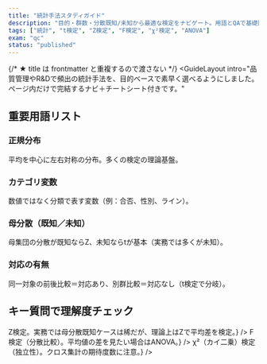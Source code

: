 ```yaml
---
title: "統計手法スタディガイド"
description: "目的・群数・分散既知/未知から最適な検定をナビゲート。用語とQAで基礎固め。"
tags: ["統計", "t検定", "Z検定", "F検定", "χ²検定", "ANOVA"]
exam: "qc"
status: "published"
---
```



{/* ★ title は frontmatter と重複するので渡さない */}
<GuideLayout
  intro="品質管理やR&Dで頻出の統計手法を、目的ベースで素早く選べるようにしました。ページ内だけで完結するナビ＋チートシート付きです。"
>

<section style={{ marginBottom: 24 }}>
  <TestNavigator />
</section>

<section style={{ marginBottom: 24 }}>
  <h2 style={{ textAlign:'center', fontSize: 22, fontWeight: 800, margin:'0 0 12px' }}>重要用語リスト</h2>
  <div style={{ maxWidth: 760, margin:'0 auto', display:'grid', gap:12 }}>
    <div style={{ background:'#fff', border:'1px solid #e5e7eb', borderRadius:16, padding:16 }}>
      <h3 style={{ fontSize: 18, fontWeight: 800, margin:0 }}>正規分布</h3>
      <p style={{ color:'#64748b', margin:'8px 0 0' }}>平均を中心に左右対称の分布。多くの検定の理論基盤。</p>
    </div>
    <div style={{ background:'#fff', border:'1px solid #e5e7eb', borderRadius:16, padding:16 }}>
      <h3 style={{ fontSize: 18, fontWeight: 800, margin:0 }}>カテゴリ変数</h3>
      <p style={{ color:'#64748b', margin:'8px 0 0' }}>数値ではなく分類で表す変数（例：合否、性別、ライン）。</p>
    </div>
    <div style={{ background:'#fff', border:'1px solid #e5e7eb', borderRadius:16, padding:16 }}>
      <h3 style={{ fontSize: 18, fontWeight: 800, margin:0 }}>母分散（既知／未知）</h3>
      <p style={{ color:'#64748b', margin:'8px 0 0' }}>母集団の分散が既知ならZ、未知ならtが基本（実務では多くが未知）。</p>
    </div>
    <div style={{ background:'#fff', border:'1px solid #e5e7eb', borderRadius:16, padding:16 }}>
      <h3 style={{ fontSize: 18, fontWeight: 800, margin:0 }}>対応の有無</h3>
      <p style={{ color:'#64748b', margin:'8px 0 0' }}>同一対象の前後比較＝対応あり、別群比較＝対応なし（t検定で分岐）。</p>
    </div>
  </div>
</section>

<section style={{ maxWidth: 760, margin:'0 auto', display:'grid', gap:12 }}>
  <h2 style={{ textAlign:'center', fontSize: 22, fontWeight: 800, margin:'0 0 12px' }}>キー質問で理解度チェック</h2>
  <QA
    q="母分散が既知の2群の平均の差を検定したい。適切な手法は？"
    a={<div>Z検定。実務では母分散既知ケースは稀だが、理論上はZで平均差を検定。</div>}
  />
  <QA
    q="3つの製造ラインの寸法ばらつきに差があるか？"
    a={<div>F検定（分散比較）。平均値の差を見たい場合はANOVA。</div>}
  />
  <QA
    q="性別と満足/不満足に関連はあるか？"
    a={<div>χ²（カイ二乗）検定（独立性）。クロス集計の期待度数に注意。</div>}
  />
</section>

</GuideLayout>
